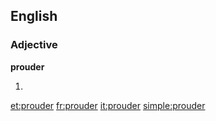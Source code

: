==English==

===Adjective===
'''prouder'''

# {{comparative of|proud}}

[[et:prouder]]
[[fr:prouder]]
[[it:prouder]]
[[simple:prouder]]